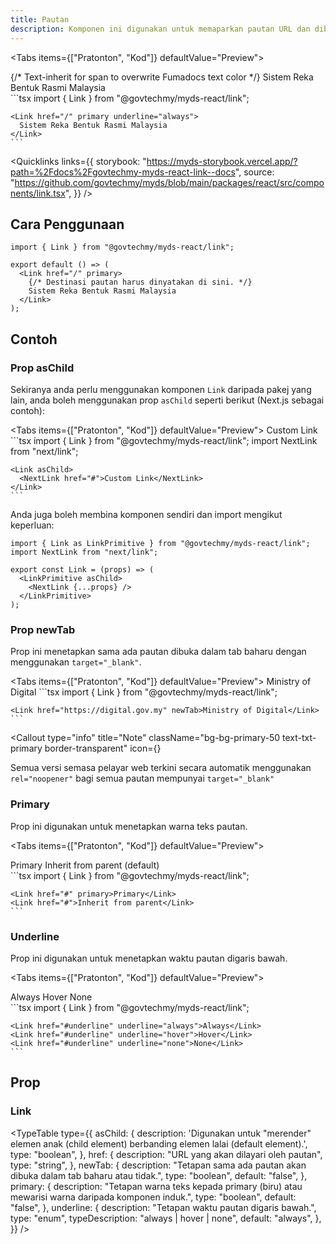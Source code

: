 ```yaml
---
title: Pautan
description: Komponen ini digunakan untuk memaparkan pautan URL dan dibina berdasarkan elemen HTML <a>.
---
```



<Tabs items={["Pratonton", "Kod"]} defaultValue="Preview">
  <Tab value="Pratonton">
    <div className="justify-center relative not-prose">
      <Link href="/" primary underline="always">
        {/* Text-inherit for span to overwrite Fumadocs text color */}
        <span className="text-inherit">Sistem Reka Bentuk Rasmi Malaysia</span>
      </Link>
    </div>
  </Tab>
  <Tab value="Kod">
    ```tsx 
    import { Link } from "@govtechmy/myds-react/link";

    <Link href="/" primary underline="always">
      Sistem Reka Bentuk Rasmi Malaysia
    </Link>
    ```
  </Tab>
</Tabs>

<Quicklinks
  links={{
    storybook:
      "https://myds-storybook.vercel.app/?path=%2Fdocs%2Fgovtechmy-myds-react-link--docs",
    source:
      "https://github.com/govtechmy/myds/blob/main/packages/react/src/components/link.tsx",
  }}
/>

## Cara Penggunaan

```tsx copy
import { Link } from "@govtechmy/myds-react/link";
```

```tsx copy
export default () => (
  <Link href="/" primary>
    {/* Destinasi pautan harus dinyatakan di sini. */}
    Sistem Reka Bentuk Rasmi Malaysia
  </Link>
);
```

## Contoh

### Prop asChild

Sekiranya anda perlu menggunakan komponen `Link` daripada pakej yang lain, anda boleh 
menggunakan prop `asChild` seperti berikut (Next.js sebagai contoh):

<Tabs items={["Pratonton", "Kod"]} defaultValue="Preview">
  <Tab value="Pratonton">
    <Link asChild>
      <NextLink href="#using-aschild-for-custom-links">
        Custom Link
      </NextLink>
    </Link>
  </Tab>
  <Tab value="Kod">
    ```tsx 
    import { Link } from "@govtechmy/myds-react/link";
    import NextLink from "next/link";

    <Link asChild>
      <NextLink href="#">Custom Link</NextLink>
    </Link>
    ```
  </Tab>
</Tabs>

Anda juga boleh membina komponen sendiri dan import mengikut keperluan:

```tsx
import { Link as LinkPrimitive } from "@govtechmy/myds-react/link";
import NextLink from "next/link";

export const Link = (props) => (
  <LinkPrimitive asChild>
    <NextLink {...props} />
  </LinkPrimitive>
);
```

### Prop newTab

Prop ini menetapkan sama ada pautan dibuka dalam tab baharu dengan menggunakan `target="_blank"`.

<Tabs items={["Pratonton", "Kod"]} defaultValue="Preview">
  <Tab value="Pratonton">
    <Link href="https://digital.gov.my" newTab>Ministry of Digital</Link>
  </Tab>
  <Tab value="Kod">
    ```tsx 
    import { Link } from "@govtechmy/myds-react/link";

    <Link href="https://digital.gov.my" newTab>Ministry of Digital</Link>
    ```
  </Tab>
</Tabs>

<Callout
  type="info"
  title="Note"
  className="bg-bg-primary-50 text-txt-primary border-transparent"
  icon={<InfoIcon className="size-5" />}
>
Semua versi semasa pelayar web terkini secara automatik menggunakan `rel="noopener"`
bagi semua pautan mempunyai `target="_blank"`
</Callout>

### Primary

Prop ini digunakan untuk menetapkan warna teks pautan.

<Tabs items={["Pratonton", "Kod"]} defaultValue="Preview">
  <Tab value="Pratonton">
    <div className="space-y-2">
      <div className="flex justify-center items-center gap-2">
        <Link href="#primary" primary>Primary</Link>
        <Link href="#primary">Inherit from parent (default)</Link>
      </div>
    </div>
  </Tab>
  <Tab value="Kod">
    ```tsx 
    import { Link } from "@govtechmy/myds-react/link";

    <Link href="#" primary>Primary</Link>
    <Link href="#">Inherit from parent</Link>
    ```
  </Tab>
</Tabs>

### Underline

Prop ini digunakan untuk menetapkan waktu pautan digaris bawah.

<Tabs items={["Pratonton", "Kod"]} defaultValue="Preview">
  <Tab value="Pratonton">
    <div className="space-y-2">
      <div className="flex justify-center items-center h-fit gap-2 not-prose">
        <Link href="#underline" underline="always" >Always</Link>
        <Link href="#underline" underline="hover" >Hover</Link>
        <Link href="#underline" underline="none" >None</Link>
      </div>
    </div>
  </Tab>
  <Tab value="Kod">
    ```tsx 
    import { Link } from "@govtechmy/myds-react/link";

    <Link href="#underline" underline="always">Always</Link>
    <Link href="#underline" underline="hover">Hover</Link>
    <Link href="#underline" underline="none">None</Link>
    ```
  </Tab>
</Tabs>

## Prop

### Link

<TypeTable
  type={{
    asChild: {
      description: 'Digunakan untuk "merender" elemen anak (child element) berbanding elemen lalai (default element).',
      type: "boolean",
    },
    href: {
      description: "URL yang akan dilayari oleh pautan",
      type: "string",
    },
    newTab: {
      description: "Tetapan sama ada pautan akan dibuka dalam tab baharu atau tidak.",
      type: "boolean",
      default: "false",
    },
    primary: {
      description: "Tetapan warna teks kepada primary (biru) atau mewarisi warna daripada komponen induk.",
      type: "boolean",
      default: "false",
    },
    underline: {
      description: "Tetapan waktu pautan digaris bawah.",
      type: "enum",
      typeDescription: "always | hover | none",
      default: "always",
    },
  }}
/>

